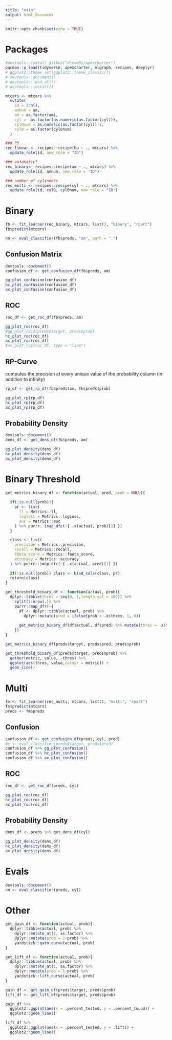 ```yaml
---
title: "main"
output: html_document
---
```


```r
knitr::opts_chunk$set(echo = TRUE)
```


# Packages

```r
#devtools::install_github("dreamRs/apexcharter")
pacman::p_load(tidyverse, apexcharter, mlgraph, recipes, deeplyr)
# ggplot2::theme_set(ggplot2::theme_classic())
# devtools::document()
# devtools::load_all()
# devtools::install()
```



```r
mtcars <- mtcars %>% 
  mutate(
    id = 1:n(),
    amnum = am,
    am = as.factor(am),
    cyl =  as.factor(as.numeric(as.factor(cyl))),
    cyl0num = as.numeric(as.factor(cyl))-1, 
    cyl0 = as.factor(cyl0num)
  )

### PS
rec_linear <- recipes::recipe(hp ~ ., mtcars) %>%
  update_role(id, new_role = "ID")

### automatic?
rec_binary<- recipes::recipe(am ~ ., mtcars) %>%
  update_role(id, amnum, new_role = "ID")

### number of cylinders
rec_multi <- recipes::recipe(cyl ~ ., mtcars) %>%
  update_role(id, cyl0, cyl0num, new_role = "ID") 
```


# Binary

```r
fb <- fit_learner(rec_binary, mtcars, list(), "binary", "rpart")
fb$predict(mtcars)

nn <- eval_classifier(fb$preds, "am", path = ".")
```


## Confusion Matrix

```r
devtools::document()
confusion_df <- get_confusion_df(fb$preds, am)

gg_plot_confusion(confusion_df)
hc_plot_confusion(confusion_df)
ax_plot_confusion(confusion_df)
```


## ROC

```r
roc_df <- get_roc_df(fb$preds, am)

gg_plot_roc(roc_df)
#gg_plot_roc2(preds$target, preds$prob)
hc_plot_roc(roc_df)
ax_plot_roc(roc_df)
#ax_plot_roc(roc_df, type = "line")
```



## RP-Curve

computes the precision at every unique value of the probability column (in addition to infinity)

```r
rp_df <- get_rp_df(fb$preds$am, fb$preds$prob)

gg_plot_rp(rp_df)
hc_plot_rp(rp_df)
ax_plot_rp(rp_df)
```


## Probability Density

```r
devtools::document()
dens_df <- get_dens_df(fb$preds, am)

gg_plot_density(dens_df)
hc_plot_density(dens_df)
ax_plot_density(dens_df)
```


# Binary Threshold

```r
get_metrics_binary_df <- function(actual, pred, prob = NULL){
  
  if(!is.null(prob)){
    pr <- list(
      ll = Metrics::ll,
      logloss = Metrics::logLoss,
      auc = Metrics::auc
    ) %>% purrr::imap_dfc(~{ .x(actual, prob)[1] })
  }

  class <- list(
    precision = Metrics::precision,
    recall = Metrics::recall,
    fbeta_score = Metrics::fbeta_score,
    accuracy = Metrics::accuracy
  ) %>% purrr::imap_dfc(~{ .x(actual, pred)[1] })
  
  if(!is.null(prob)) class <- bind_cols(class, pr)
  return(class)
}

get_threshold_binary_df <- function(actual, prob){
  dplyr::tibble(thres = seq(0, 1,length.out = 100)) %>%
    split(1:nrow(.)) %>%
    purrr::map_dfr(~{
      df <- dplyr::tibble(actual, prob) %>%
        dplyr::mutate(pred = ifelse(prob > .x$thres, 1, 0))
      
      get_metrics_binary_df(df$actual, df$pred) %>% mutate(thres = .x$thres)
    })
}

get_metrics_binary_df(preds$target, preds$pred, preds$prob)

get_threshold_binary_df(preds$target, preds$prob) %>%
  gather(metric, value, -thres) %>%
  ggplot(aes(thres, value,colour = metric)) +
  geom_line()
```



# Multi


```r
fm <- fit_learner(rec_multi, mtcars, list(), "multi", "rpart")
fm$predict(mtcars)
preds <- fm$preds
```


## Confusion

```r
confusion_df <- get_confusion_df(preds, cyl, pred)
#e <- eval_classifier(preds$target, preds$pred)
confusion_df %>% gg_plot_confusion()
confusion_df %>% hc_plot_confusion()
confusion_df %>% ax_plot_confusion()
```


## ROC

```r
roc_df <- get_roc_df(preds, cyl)

gg_plot_roc(roc_df)
hc_plot_roc(roc_df)
ax_plot_roc(roc_df)
```



## Probability Density

```r
dens_df <- preds %>% get_dens_df(cyl)

gg_plot_density(dens_df)
hc_plot_density(dens_df)
ax_plot_density(dens_df)
```


# Evals

```r
devtools::document()
nn <- eval_classifier(preds, cyl)
```




# Other

```r
get_gain_df <- function(actual, prob){
  dplyr::tibble(actual, prob) %>%
    dplyr::mutate_at(1, as.factor) %>%
    dplyr::mutate(prob = 1-prob) %>%
    yardstick::gain_curve(actual, prob) 
}

get_lift_df <- function(actual, prob){
  dplyr::tibble(actual, prob) %>%
    dplyr::mutate_at(1, as.factor) %>%
    dplyr::mutate(prob = 1-prob) %>%
    yardstick::lift_curve(actual, prob) 
}

gain_df <- get_gain_df(preds$target, preds$prob)
lift_df <- get_lift_df(preds$target, preds$prob)

gain_df %>%
  ggplot2::ggplot(aes(x = .percent_tested, y = .percent_found)) +
  ggplot2::geom_line() 

lift_df %>%
  ggplot2::ggplot(aes(x = .percent_tested, y = .lift)) +
  ggplot2::geom_line() 
```



